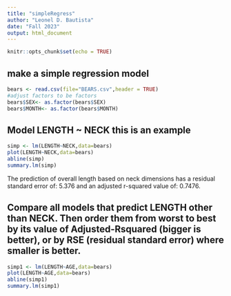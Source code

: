 ```yaml
---
title: "simpleRegress"
author: "Leonel D. Bautista"
date: "Fall 2023"
output: html_document
---
```


```r
knitr::opts_chunk$set(echo = TRUE)
```

## make a simple regression model

```r
bears <- read.csv(file="BEARS.csv",header = TRUE)
#adjust factors to be factors
bears$SEX<- as.factor(bears$SEX)
bears$MONTH<- as.factor(bears$MONTH)
```

## Model LENGTH ~ NECK  this is an example  

```r
simp <- lm(LENGTH~NECK,data=bears)
plot(LENGTH~NECK,data=bears)
abline(simp)
summary.lm(simp)
```

The prediction of overall length based on neck dimensions has a residual standard error of: 5.376 and an adjusted r-squared value of: 0.7476.   

## Compare all models that predict LENGTH other than NECK. Then order them from worst to best by its value of Adjusted-Rsquared (bigger is better), or by RSE (residual standard error) where smaller is better. 

```r
simp1 <- lm(LENGTH~AGE,data=bears)
plot(LENGTH~AGE,data=bears)
abline(simp1)
summary.lm(simp1)
```  

